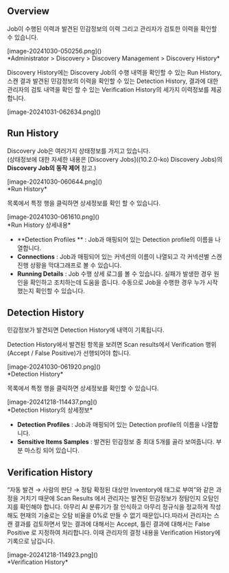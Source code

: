 
## Overview

Job이 수행된 이력과 발견된 민감정보의 이력 그리고 관리자가 검토한 이력을 확인할 수 있습니다.
<p align="center">
<div>[image-20241030-050256.png]()</div>
*Administrator &gt; Discovery &gt; Discovery Management &gt; Discovery History*
</p>

Discovery History에는 Discovery Job의 수행 내역을 확인할 수 있는 Run History, 스캔 결과 발견된 민감정보의 이력을 확인할 수 있는 Detection History, 결과에 대한 관리자의 검토 내역을 확인 할 수 있는 Verification History의 세가지 이력정보를 제공합니다.
<p align="center">
<div>[image-20241031-062634.png]()</div>
</p>


## Run History

Discovery Job은 여러가지 상태정보를 가지고 있습니다. <br/>(상태정보에 대한 자세한 내용은 [Discovery Jobs]((10.2.0-ko) Discovery Jobs)의  **Discovery Job의 동작 제어**  참고.)
<p align="center">
<div>[image-20241030-060644.png]()</div>
*Run History*
</p>

목록에서 특정 행을 클릭하면 상세정보를 확인 할 수 있습니다.
<p align="center">
<div>[image-20241030-061610.png]()</div>
*Run History 상세내용*
</p>

*  **Detection Profiles ** : Job과 매핑되어 있는 Detection profile의 이름을 나열합니다.
*  **Connections**  : Job과 매핑되어 있는 커넥션의 이름이 나열되고 각 커넥션별 스캔 진행 상황을 막대그래프로 볼 수 있습니다.
*  **Running Details**  : Job 수행 상세 로그를 볼 수 있습니다. 실패가 발생한 경우 원인을 확인하고 조치하는데 도움을 줍니다. 수동으로 Job을 수행한 경우 누가 시작했는지 확인할 수 있습니다. 


## Detection History

민감정보가 발견되면 Detection History에 내역이 기록됩니다.

<Callout type="info">
Detection History에서 발견된 항목을 보려면 Scan results에서 Verification 행위 (Accept / False Positive)가 선행되어야 합니다.
</Callout>
<p align="center">
<div>[image-20241030-061920.png]()</div>
*Detection History*
</p>


목록에서 특정 행을 클릭하면 상세정보를 확인할 수 있습니다.


<p align="center">
<div>[image-20241218-114437.png]()</div>
*Detection History의 상세정보*
</p>



*  **Detection Profiles**  : Job과 매핑되어 있는 Detection profile의 이름을 나열합니다.
*  **Sensitive Items Samples**  : 발견된 민감정보 중 최대 5개를 골라 보여줍니다. 부분 마스킹 되어 있습니다.

## Verification History

“자동 발견 → 사람의 판단 → 정탐 확정된 대상만 Inventory에 태그로 부여”와 같은 과정을 거치기 때문에 Scan Results 에서 관리자는 발견된 민감정보가 정탐인지 오탐인지를 확인해야 합니다. 아무리 AI 분류기가 잘 인식하고 아무리 정규식을 정교하게 작성해도 현재의 기술로는 오탐 비율을 0%로 만들 수 없기 때문입니다.따라서 관리자는 스캔 결과를 검토하면서 맞는 결과에 대해서는 Accept, 틀린 결과에 대해서는 False Positive 로 지정하여 처리합니다. 이때 관리자의 결정 내용을 Verification History에 기록으로 남깁니다.


<p align="center">
<div>[image-20241218-114923.png]()</div>
*Verification History*
</p>



